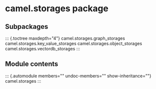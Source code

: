 # camel.storages package

## Subpackages

::: {.toctree maxdepth="4"}
camel.storages.graph_storages camel.storages.key_value_storages
camel.storages.object_storages camel.storages.vectordb_storages
:::

## Module contents

::: {.automodule members="" undoc-members="" show-inheritance=""}
camel.storages
:::
